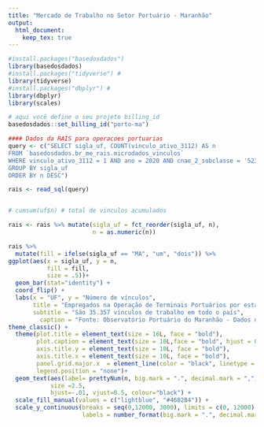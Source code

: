 ```yaml
---
title: "Mercado de Trabalho no Setor Portuário - Maranhão"
output: 
  html_document:
    keep_tex: true
---
```


```r
#install.packages("basedosdados")
library(basedosdados)
#install.packages("tidyverse") #
library(tidyverse)
#install.packages("dbplyr") #
library(dbplyr)
library(scales)

# aqui você define o seu projeto billing_id
basedosdados::set_billing_id("porto-ma")
```

```r
#### Dados da RAIS para operacoes portuarias 
query <- c("SELECT sigla_uf, COUNT(vinculo_ativo_3112) AS n
FROM `basedosdados.br_me_rais.microdados_vinculos`
WHERE vinculo_ativo_3112 = 1 AND ano = 2020 AND cnae_2_subclasse = '5231102'
GROUP BY sigla_uf
ORDER BY n DESC")

rais <- read_sql(query)


# cumsum(uf$n) # total de vinculos acumulados 

rais <- rais %>% mutate(sigla_uf = fct_reorder(sigla_uf, n),
                        n = as.numeric(n))

```

```r
rais %>%
  mutate(fill = ifelse(sigla_uf == "MA", "um", "dois")) %>%
ggplot(aes(x = sigla_uf, y = n,
           fill = fill, 
           size = .5))+
  geom_bar(stat="identity") +
  coord_flip() +
  labs(x = "UF", y = "Número de vínculos", 
       title = "Empregados na Operação de Terminais Portuários por estado", 
       subtitle = "São 35.357 vínculos de trabalho em todo o país",
         caption = "Fonte: Observatório Portuário do Maranhão - Dados da RAIS 2000. ") +
theme_classic() +
  theme(plot.title = element_text(size = 16L, face = "bold"),
        plot.caption = element_text(size = 10L,face = "bold", hjust = 0), 
        axis.title.y = element_text(size = 10L, face = "bold"), 
        axis.title.x = element_text(size = 10L, face = "bold"),
        panel.grid.major.x  = element_line(color = "black", linetype = 3, size = 0.1),
        legend.position = "none")+
  geom_text(aes(label= prettyNum(n, big.mark = ".", decimal.mark = ",")), 
            size =2.5,  
            hjust=-.01, vjust=0.5, colour="black") +
  scale_fill_manual(values = c("lightblue", "#4682B4")) +
  scale_y_continuous(breaks = seq(0,12000, 3000), limits = c(0, 12000),
                     labels = number_format(big.mark = ".", decimal.mark = ","))
  

```
